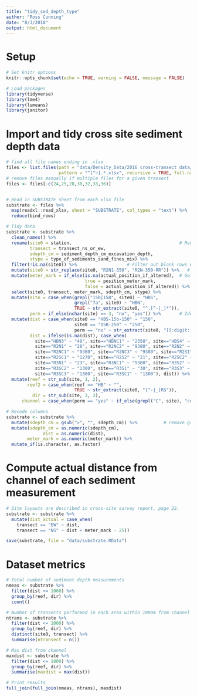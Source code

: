 ```yaml
---
title: "tidy_sed_depth_type"
author: "Ross Cunning"
date: "8/3/2018"
output: html_document
---
```


# Setup
```r
# Set knitr options
knitr::opts_chunk$set(echo = TRUE, warning = FALSE, message = FALSE)
```

```r
# Load packages
library(tidyverse)
library(lme4)
library(lsmeans)
library(janitor)
```

# Import and tidy cross site sediment depth data
```r
# find all file names ending in .xlsx 
files <- list.files(path = "data/Density_Data/2016 cross-transect data/Entered Data/",
                    pattern = "^[^~].*.xlsx", recursive = TRUE, full.names = TRUE)
# remove files manually if multiple files for a given transect
files <- files[-c(24,25,28,30,32,33,36)]


# Read in SUBSTRATE sheet from each xlsx file
substrate <- files %>%
  map(readxl::read_xlsx, sheet = "SUBSTRATE", col_types = "text") %>%    # read in all files individually
  reduce(bind_rows)

# Tidy data
substrate <- substrate %>%
  clean_names() %>%
  rename(site0 = station,                                         # Rename columns
         transect = transect_ns_or_ew,
         sdepth_cm = sediment_depth_cm_excavation_depth,
         stype = type_of_sediments_sand_fines_mix) %>%
  filter(!is.na(site0)) %>%                   # Filter out blank rows without site name
  mutate(site0 = str_replace(site0, "R2N1-350", "R2N-350-RR")) %>%   # Fix error in site coding
  mutate(meter_mark = if_else(is.na(actual_position_if_altered),  # Get meter mark, actual pos if altered
                              true = position_meter_mark,
                              false = actual_position_if_altered)) %>%
  select(site0, transect, meter_mark, sdepth_cm, stype) %>%
  mutate(site = case_when(grepl("15b|15B", site0) ~ "HBS", 
                          grepl("7a", site0) ~ "HBN",
                          TRUE ~ str_extract(site0, "^.[^-|_]*")),                   # Get base site name
         perm = if_else(nchar(site) == 3, "no", "yes")) %>%       # Identify permanent sites vs. non
  mutate(dist = case_when(site0 == "HBS-15b-150" ~ "150",
                          site0 == "15B-250" ~ "250",
                          perm == "no" ~ str_extract(site0, "[[:digit:]]{2,3}")),
         dist = ifelse(is.na(dist), case_when(  
           site=="HBN3" ~ "48", site=="HBNC1" ~ "2350", site=="HBS4" ~ "32", site=="HBSC1" ~ "1650",
           site=="R2N1" ~ "28", site=="R2NC2" ~ "9380", site=="R2N2" ~ "18",
           site=="R2NC1" ~ "9380", site=="R2NC3" ~ "9380", site=="R2S1" ~ "23",
           site=="R2SC1" ~ "1270", site=="R2S2" ~ "21", site=="R2SC2" ~ "1270",
           site=="R3N1" ~ "23", site=="R3NC1" ~ "9380", site=="R3S2" ~ "21",
           site=="R3SC2" ~ "1300", site=="R3S1" ~ "30", site=="R3S3" ~ "30",
           site=="R3SC3" ~ "1300", site=="R3SC1" ~ "1300"), dist)) %>%
  mutate(reef = str_sub(site, 1, 2), 
        reef2 = case_when(reef == "HB" ~ "",
                          TRUE ~ str_extract(site0, "[^-|_]R$")),
          dir = str_sub(site, 3, 3),
      channel = case_when(perm == "yes" ~ if_else(grepl("C", site), "control", "channelside")))

# Recode columns
substrate <- substrate %>%
  mutate(sdepth_cm = gsub(">", "", sdepth_cm)) %>%          # remove greater-than sign          
  mutate(sdepth_cm = as.numeric(sdepth_cm),
              dist = as.numeric(dist),
        meter_mark = as.numeric(meter_mark)) %>%
  mutate_if(is.character, as.factor)

```

# Compute actual distance from channel of each sediment measurement
```r
# Site layouts are described in cross-site survey report, page 22.
substrate <- substrate %>%
  mutate(dist_actual = case_when(
    transect == "EW" ~ dist,
    transect == "NS" ~ dist + meter_mark - 25))
```


```r
save(substrate, file = "data/substrate.RData")
```

# Dataset metrics
```r

# Total number of sediment depth measurements
nmeas <- substrate %>%
  filter(dist <= 1000) %>%
  group_by(reef, dir) %>%
  count()

# Number of transects performed in each area within 1000m from channel
ntrans <- substrate %>%
  filter(dist <= 1000) %>%
  group_by(reef, dir) %>%
  distinct(site0, transect) %>%
  summarise(ntransect = n())

# Max dist from channel
maxdist <- substrate %>%
  filter(dist <= 1000) %>%
  group_by(reef, dir) %>%
  summarise(maxdist = max(dist))

# Print results
full_join(full_join(nmeas, ntrans), maxdist)
```

